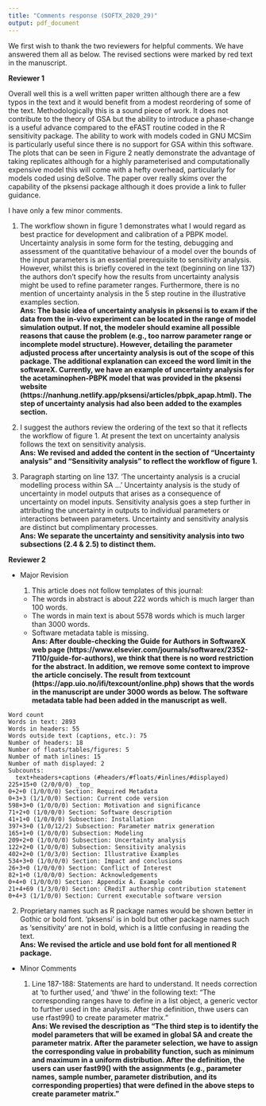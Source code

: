 ```yaml
---
title: "Comments response (SOFTX_2020_29)"
output: pdf_document
---
```


We first wish to thank the two reviewers for helpful comments. We have answered them all as below. The revised sections were marked by red text in the manuscript.


**Reviewer 1**
  
Overall well this is a well written paper written although there are a few typos in the text and it would benefit from a modest reordering of some of the text. Methodologically this is a sound piece of work. It does not contribute to the theory of GSA but the ability to introduce a phase-change is a useful advance compared to the eFAST routine coded in the R sensitivity package. The ability to work with models coded in GNU MCSim is particularly useful since there is no support for GSA within this software. The plots that can be seen in Figure 2 neatly demonstrate the advantage of taking replicates although for a highly parameterised and computationally expensive model this will come with a hefty overhead, particularly for models coded using deSolve. The paper over really skims over the capability of the pksensi package although it does provide a link to fuller guidance.

I have only a few minor comments.

  1. The workflow shown in figure 1 demonstrates what I would regard as best practice for development and calibration of a PBPK model. Uncertainty analysis in some form for the testing, debugging and assessment of the quantitative behaviour of a model over the bounds of the input parameters is an essential prerequisite to sensitivity analysis. However, whilst this is briefly covered in the text (beginning on line 137) the authors don’t specify how the results from uncertainty analysis might be used to refine parameter ranges. Furthermore, there is no mention of uncertainty analysis in the 5 step routine in the illustrative examples section.  
  **Ans: The basic idea of uncertainty analysis in pksensi is to exam if the data from the in-vivo experiment can be located in the range of model simulation output. If not, the modeler should examine all possible reasons that cause the problem (e.g., too narrow parameter range or incomplete model structure). However, detailing the parameter adjusted process after uncertainty analysis is out of the scope of this package. The additional explanation can exceed the word limit in the softwareX. Currently, we have an example of uncertainty analysis for the acetaminophen-PBPK model that was provided in the pksensi website (https://nanhung.netlify.app/pksensi/articles/pbpk_apap.html). The step of uncertainty analysis had also been added to the examples section.**
  
  2. I suggest the authors review the ordering of the text so that it reflects the workflow of figure 1. At present the text on uncertainty analysis follows the text on sensitivity analysis.  
  **Ans: We revised and added the content in the section of "Uncertainty analysis" and "Sensitivity analysis" to reflect the workflow of figure 1.** 

  3. Paragraph starting on line 137. 'The uncertainty analysis is a crucial modelling process within SA ...' Uncertainty analysis is the study of uncertainty in model outputs that arises as a consequence of uncertainty on model inputs. Sensitivity analysis goes a step further in attributing the uncertainty in outputs to individual parameters or interactions between parameters. Uncertainty and sensitivity analysis are distinct but complimentary processes.  
  **Ans: We separate the uncertainty and sensitivity analysis into two subsections (2.4 & 2.5) to distinct them.**

**Reviewer 2**
  
- Major Revision

  1. This article does not follow templates of this journal:
    - The words in abstract is about 222 words which is much larger than 100 words.
    - The words in main text is about 5578 words which is much larger than 3000 words.
    - Software metadata table is missing.  
  **Ans: After double-checking the Guide for Authors in SoftwareX web page (https://www.elsevier.com/journals/softwarex/2352-7110/guide-for-authors), we think that there is no word restriction for the abstract. In addition, we remove some context to improve the article concisely. The result from textcount (https://app.uio.no/ifi/texcount/online.php) shows that the words in the manuscript are under 3000 words as below. The software metadata table had been added in the manuscript as well.**

```  
Word count
Words in text: 2893
Words in headers: 55
Words outside text (captions, etc.): 75
Number of headers: 18
Number of floats/tables/figures: 5
Number of math inlines: 15
Number of math displayed: 2
Subcounts:
  text+headers+captions (#headers/#floats/#inlines/#displayed)
225+15+0 (2/0/0/0) _top_
0+2+0 (1/0/0/0) Section: Required Metadata
0+3+3 (1/1/0/0) Section: Current code version
598+3+0 (1/0/0/0) Section: Motivation and significance
71+2+0 (1/0/0/0) Section: Software description
41+1+0 (1/0/0/0) Subsection: Installation
397+3+0 (1/0/12/2) Subsection: Parameter matrix generation
165+1+0 (1/0/0/0) Subsection: Modeling
209+2+0 (1/0/0/0) Subsection: Uncertainty analysis
122+2+0 (1/0/0/0) Subsection: Sensitivity analysis
402+2+0 (1/0/3/0) Section: Illustrative Examples
534+3+0 (1/0/0/0) Section: Impact and conclusions
26+3+0 (1/0/0/0) Section: Conflict of Interest
82+1+0 (1/0/0/0) Section: Acknowledgements
0+4+0 (1/0/0/0) Section: Appendix A. Example code
21+4+69 (1/3/0/0) Section: CRediT authorship contribution statement
0+4+3 (1/1/0/0) Section: Current executable software version
```
  
  2. Proprietary names such as R package names would be shown better in Gothic or bold font. 'pksensi' is in bold but other package names such as 'sensitivity' are not in bold, which is a little confusing in reading the text.  
  **Ans: We revised the article and use bold font for all mentioned R package.**
  
- Minor Comments

  1. Line 187-188: Statements are hard to understand. It needs correction at 'to further used,' and 'thwe' in the following text: "The corresponding ranges have to define in a list object, a generic vector to further used in the analysis. After the definition, thwe users can use rfast99() to create parameter matrix."  
  **Ans: We revised the description as "The third step is to identify the model parameters that will be examed in global SA and create the parameter matrix. After the parameter selection, we have to assign the corresponding value in probability function, such as minimum and maximum in a uniform distribution. After the definition, the users can user fast99() with the assignments (e.g., parameter names, sample number, parameter distribution, and its corresponding properties) that were defined in the above steps to create parameter matrix."**
